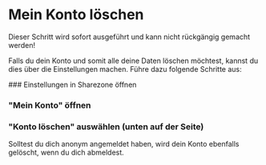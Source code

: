 
# Mein Konto löschen

<Callout type="warning">
  Dieser Schritt wird sofort ausgeführt und kann nicht rückgängig gemacht
  werden!
</Callout>

Falls du dein Konto und somit alle deine Daten löschen möchtest, kannst du dies
über die Einstellungen machen. Führe dazu folgende Schritte aus:

<Steps>
  ### Einstellungen in Sharezone öffnen

  ### "Mein Konto" öffnen

  ### "Konto löschen" auswählen (unten auf der Seite)

</Steps>

<Callout type="info">
  Solltest du dich anonym angemeldet haben, wird dein Konto ebenfalls gelöscht,
  wenn du dich abmeldest.
</Callout>
